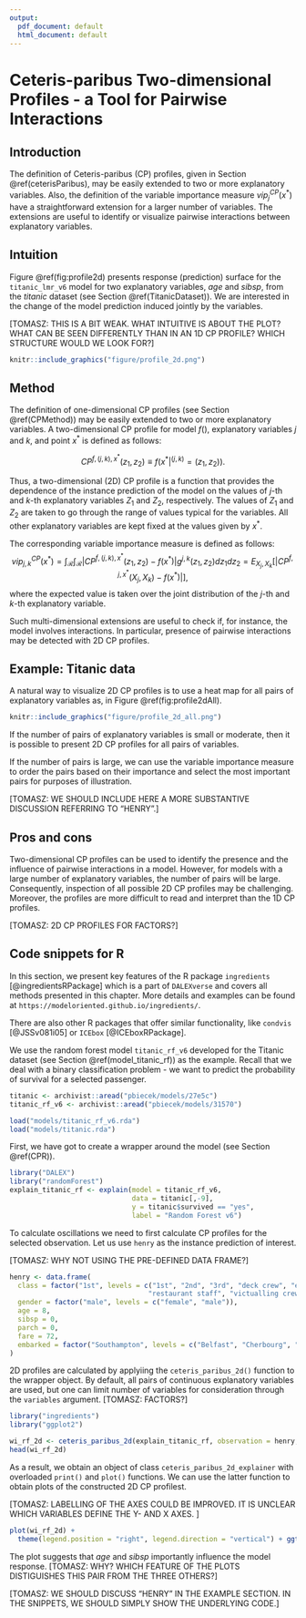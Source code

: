 ```yaml
---
output:
  pdf_document: default
  html_document: default
---
```

#  Ceteris-paribus Two-dimensional Profiles - a Tool for Pairwise Interactions {#ceterisParibus2d}

## Introduction {#ceterisParibus2dIntro}

The definition of Ceteris-paribus (CP) profiles, given in Section \@ref(ceterisParibus), may be easily extended to two or more explanatory variables. Also, the definition of the variable importance measure $vip^{CP}_j(x^*)$ have a straightforward extension for a larger number of variables. The extensions are useful to identify or visualize pairwise interactions between explanatory variables.

## Intuition {#ceterisParibus2dIntuition}

Figure \@ref(fig:profile2d) presents response (prediction) surface for the `titanic_lmr_v6` model for two explanatory variables, *age* and *sibsp*, from the *titanic* dataset (see Section \@ref(TitanicDataset)). We are interested in the change of the model prediction induced jointly by the variables.

[TOMASZ: THIS IS A BIT WEAK. WHAT INTUITIVE IS ABOUT THE PLOT? WHAT CAN BE SEEN DIFFERENTLY THAN IN AN 1D CP PROFILE? WHICH STRUCTURE WOULD WE LOOK FOR?]

```r
knitr::include_graphics("figure/profile_2d.png")
```

## Method {#ceterisParibus2dMethod}

The definition of one-dimensional CP profiles (see Section \@ref(CPMethod)) may be easily extended to two or more explanatory variables. A two-dimensional CP  profile for model $f()$, explanatory variables $j$ and $k$, and point $x^*$ is defined as follows:

$$
CP^{f, (j,k), x^*}(z_1, z_2) \equiv f(x^*|^{(j,k)} = (z_1,z_2)).
$$

Thus, a two-dimensional (2D) CP profile is a function that provides the dependence of the instance prediction of the model on the values of $j$-th and $k$-th explanatory variables $Z_1$ and $Z_2$, respectively. The values of $Z_1$ and $Z_2$ are taken to go through the range of values typical for the variables. All other explanatory variables are kept fixed at the values given by $x^*$.

The corresponding variable importance measure is defined as follows: 
$$
vip^{CP}_{j,k}(x^*) = \int_{\mathcal R}\int_{\mathcal R} |CP^{f,(j,k),x^*}(z_1,z_2) - f(x^*)| g^{j,k}(z_1,z_2)dz_1dz_2=E_{X_j,X_k}[|CP^{f,j,x^*}(X_j,X_k) - f(x^*)|],
$$
where the expected value is taken over the joint distribution of the $j$-th and $k$-th explanatory variable.

Such multi-dimensional extensions are useful to check if, for instance, the model involves interactions. In particular, presence of pairwise interactions may be detected with 2D CP profiles.

## Example: Titanic data {#ceterisParibus2dExample}

A natural way to visualize 2D CP profiles is to use a heat map for all pairs of explanatory variables as, in Figure \@ref(fig:profile2dAll). 

```r
knitr::include_graphics("figure/profile_2d_all.png")
```

If the number of pairs of explanatory variables is small or moderate, then it is possible to present 2D CP profiles for all pairs of variables.  

If the number of pairs is large, we can use the variable importance measure to order the pairs based on their importance and select the most important pairs for purposes of illustration.

[TOMASZ: WE SHOULD INCLUDE HERE A MORE SUBSTANTIVE DISCUSSION REFERRING TO "HENRY".]

## Pros and cons {#ceterisParibus2dProsCons}

Two-dimensional CP profiles can be used to identify the presence and the influence of pairwise interactions in a model. However, for models with a large number of explanatory variables, the number of pairs will be large. Consequently, inspection of all possible 2D CP profiles may be challenging. Moreover, the profiles are more difficult to read and interpret than the 1D CP profiles.

[TOMASZ: 2D CP PROFILES FOR FACTORS?]

## Code snippets for R {#ceterisParibus2R}

In this section, we present key features of the R package `ingredients` [@ingredientsRPackage] which is a part of `DALEXverse` and covers all methods presented in this chapter. More details and examples can be found at `https://modeloriented.github.io/ingredients/`.

There are also other R packages that offer similar functionality, like `condvis` [@JSSv081i05] or `ICEbox` [@ICEboxRPackage].

We use the random forest model `titanic_rf_v6` developed for the Titanic dataset (see Section \@ref(model_titanic_rf)) as the example. Recall that we deal with a binary classification problem - we want to predict the probability of survival for a selected passenger.

```r
titanic <- archivist::aread("pbiecek/models/27e5c")
titanic_rf_v6 <- archivist::aread("pbiecek/models/31570")
```

```r
load("models/titanic_rf_v6.rda")
load("models/titanic.rda")
```

First, we have got to create a wrapper around the model (see Section \@ref(CPR)). 

```r
library("DALEX")
library("randomForest")
explain_titanic_rf <- explain(model = titanic_rf_v6, 
                              data = titanic[,-9],
                              y = titanic$survived == "yes", 
                              label = "Random Forest v6")
```

To calculate oscillations we need to first calculate CP profiles for the selected observation. Let us use  `henry` as the instance prediction of interest.

[TOMASZ: WHY NOT USING THE PRE-DEFINED DATA FRAME?]

```r
henry <- data.frame(
  class = factor("1st", levels = c("1st", "2nd", "3rd", "deck crew", "engineering crew", 
                                  "restaurant staff", "victualling crew")),
  gender = factor("male", levels = c("female", "male")),
  age = 8,
  sibsp = 0,
  parch = 0,
  fare = 72,
  embarked = factor("Southampton", levels = c("Belfast", "Cherbourg", "Queenstown", "Southampton"))
)
```

2D profiles are calculated by applyiing the `ceteris_paribus_2d()` function to the wrapper object. By default, all pairs of continuous explanatory variables are used, but one can limit number of variables for consideration through the `variables` argument. [TOMASZ: FACTORS?]

```r
library("ingredients")
library("ggplot2")

wi_rf_2d <- ceteris_paribus_2d(explain_titanic_rf, observation = henry, variables = c("age", "sibsp", "parch"))
head(wi_rf_2d)
```

As a result, we obtain an object of class `ceteris_paribus_2d_explainer` with overloaded `print()` and `plot()` functions. We can use the latter function to obtain plots of the constructed 2D CP profilest.

[TOMASZ: LABELLING OF THE AXES COULD BE IMPROVED. IT IS UNCLEAR WHICH VARIABLES DEFINE THE Y- AND X AXES. ]

```r
plot(wi_rf_2d) + 
  theme(legend.position = "right", legend.direction = "vertical") + ggtitle("Ceteris Paribus 2D Profiles")
```

The plot suggests that *age* and *sibsp* importantly influence the model response. [TOMASZ: WHY? WHICH FEATURE OF THE PLOTS DISTIGUISHES THIS PAIR FROM THE THREE OTHERS?]

[TOMASZ: WE SHOULD DISCUSS "HENRY" IN THE EXAMPLE SECTION. IN THE SNIPPETS, WE SHOULD SIMPLY SHOW THE UNDERLYING CODE.]


